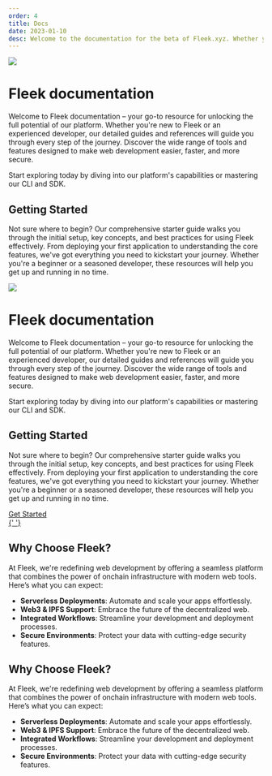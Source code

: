 ```yaml
---
order: 4
title: Docs
date: 2023-01-10
desc: Welcome to the documentation for the beta of Fleek.xyz. Whether you are an expert or an absolute beginner, you'll find your answers here.
---
```



![](./docs-hero-fleek.svg)

# Fleek documentation

Welcome to Fleek documentation – your go-to resource for unlocking the full potential of our platform. Whether you're new to Fleek or an experienced developer, our detailed guides and references will guide you through every step of the journey. Discover the wide range of tools and features designed to make web development easier, faster, and more secure.

Start exploring today by diving into our platform's capabilities or mastering our CLI and SDK.

<div className="my-12 bg-gray-dark-6 p-[1px]" />

## Getting Started

Not sure where to begin? Our comprehensive starter guide walks you through the initial setup, key concepts, and best practices for using Fleek effectively. From deploying your first application to understanding the core features, we've got everything you need to kickstart your journey. Whether you're a beginner or a seasoned developer, these resources will help you get up and running in no time.

![](./docs-hero-fleek.svg)

# Fleek documentation

Welcome to Fleek documentation – your go-to resource for unlocking the full potential of our platform. Whether you're new to Fleek or an experienced developer, our detailed guides and references will guide you through every step of the journey. Discover the wide range of tools and features designed to make web development easier, faster, and more secure.

Start exploring today by diving into our platform's capabilities or mastering our CLI and SDK.

<div className="my-12 bg-gray-dark-6 p-[1px]" />

## Getting Started

Not sure where to begin? Our comprehensive starter guide walks you through the initial setup, key concepts, and best practices for using Fleek effectively. From deploying your first application to understanding the core features, we've got everything you need to kickstart your journey. Whether you're a beginner or a seasoned developer, these resources will help you get up and running in no time.

<div className="typo-btn-l">
  <a href="/docs/getting_started">
    <ButtonYellow className="flex items-center justify-center gap-12">
      <div>Get Started</div>{' '}
    </ButtonYellow>
  </a>
</div>

<div className="my-12 bg-gray-dark-6 p-[1px]" />

## Why Choose Fleek?

At Fleek, we're redefining web development by offering a seamless platform that combines the power of onchain infrastructure with modern web
tools. Here’s what you can expect:

- **Serverless Deployments**: Automate and scale your apps effortlessly.
- **Web3 & IPFS Support**: Embrace the future of the decentralized web.
- **Integrated Workflows**: Streamline your development and deployment processes.
- **Secure Environments**: Protect your data with cutting-edge security features.

<div className="my-12 bg-gray-dark-6 p-[1px]" />

## Why Choose Fleek?

At Fleek, we're redefining web development by offering a seamless platform that combines the power of onchain infrastructure with modern web
tools. Here’s what you can expect:

- **Serverless Deployments**: Automate and scale your apps effortlessly.
- **Web3 & IPFS Support**: Embrace the future of the decentralized web.
- **Integrated Workflows**: Streamline your development and deployment processes.
- **Secure Environments**: Protect your data with cutting-edge security features.
